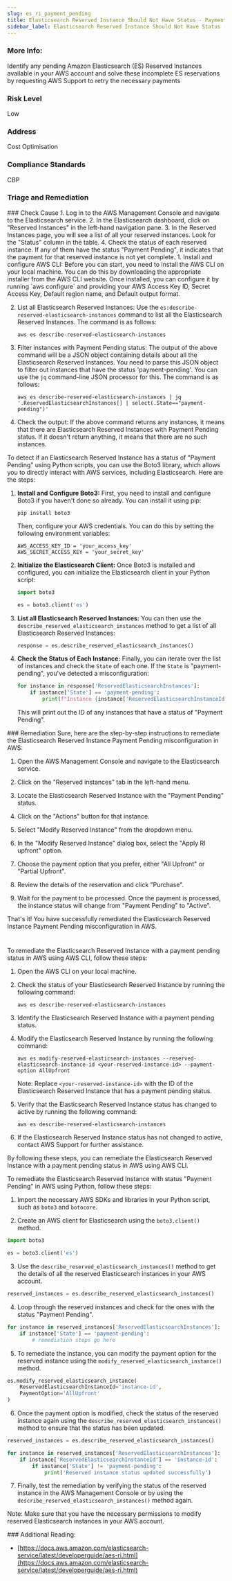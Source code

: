 ```yaml
---
slug: es_ri_payment_pending
title: Elasticsearch Reserved Instance Should Not Have Status - Payment Pending
sidebar_label: Elasticsearch Reserved Instance Should Not Have Status - Payment Pending
---
```


### More Info:

Identify any pending Amazon Elasticsearch (ES) Reserved Instances available in your AWS account and solve these incomplete ES reservations by requesting AWS Support to retry the necessary payments

### Risk Level

Low

### Address

Cost Optimisation

### Compliance Standards

CBP


### Triage and Remediation
<Tabs>

<Tab title='Cause'>
### Check Cause
<AccordionGroup>
<Accordion title='Using Console' defaultOpen='true'>
1. Log in to the AWS Management Console and navigate to the Elasticsearch service.
2. In the Elasticsearch dashboard, click on "Reserved Instances" in the left-hand navigation pane.
3. In the Reserved Instances page, you will see a list of all your reserved instances. Look for the "Status" column in the table.
4. Check the status of each reserved instance. If any of them have the status "Payment Pending", it indicates that the payment for that reserved instance is not yet complete.
</Accordion>

<Accordion title='Using CLI'>
1. Install and configure AWS CLI: Before you can start, you need to install the AWS CLI on your local machine. You can do this by downloading the appropriate installer from the AWS CLI website. Once installed, you can configure it by running `aws configure` and providing your AWS Access Key ID, Secret Access Key, Default region name, and Default output format.

2. List all Elasticsearch Reserved Instances: Use the `es:describe-reserved-elasticsearch-instances` command to list all the Elasticsearch Reserved Instances. The command is as follows:

   ```
   aws es describe-reserved-elasticsearch-instances
   ```

3. Filter instances with Payment Pending status: The output of the above command will be a JSON object containing details about all the Elasticsearch Reserved Instances. You need to parse this JSON object to filter out instances that have the status 'payment-pending'. You can use the `jq` command-line JSON processor for this. The command is as follows:

   ```
   aws es describe-reserved-elasticsearch-instances | jq '.ReservedElasticsearchInstances[] | select(.State=="payment-pending")'
   ```

4. Check the output: If the above command returns any instances, it means that there are Elasticsearch Reserved Instances with Payment Pending status. If it doesn't return anything, it means that there are no such instances.
</Accordion>

<Accordion title='Using Python'>
To detect if an Elasticsearch Reserved Instance has a status of "Payment Pending" using Python scripts, you can use the Boto3 library, which allows you to directly interact with AWS services, including Elasticsearch. Here are the steps:

1. **Install and Configure Boto3:**
   First, you need to install and configure Boto3 if you haven't done so already. You can install it using pip:
   ```
   pip install boto3
   ```
   Then, configure your AWS credentials. You can do this by setting the following environment variables:
   ```
   AWS_ACCESS_KEY_ID = 'your_access_key'
   AWS_SECRET_ACCESS_KEY = 'your_secret_key'
   ```

2. **Initialize the Elasticsearch Client:**
   Once Boto3 is installed and configured, you can initialize the Elasticsearch client in your Python script:
   ```python
   import boto3

   es = boto3.client('es')
   ```

3. **List all Elasticsearch Reserved Instances:**
   You can then use the `describe_reserved_elasticsearch_instances` method to get a list of all Elasticsearch Reserved Instances:
   ```python
   response = es.describe_reserved_elasticsearch_instances()
   ```

4. **Check the Status of Each Instance:**
   Finally, you can iterate over the list of instances and check the `State` of each one. If the `State` is "payment-pending", you've detected a misconfiguration:
   ```python
   for instance in response['ReservedElasticsearchInstances']:
       if instance['State'] == 'payment-pending':
           print(f"Instance {instance['ReservedElasticsearchInstanceId']} has a status of Payment Pending.")
   ```
   This will print out the ID of any instances that have a status of "Payment Pending".
</Accordion>

</AccordionGroup>
</Tab>

<Tab title='Remediation'>
### Remediation

<AccordionGroup>
<Accordion title='Using Console' defaultOpen='true'>
Sure, here are the step-by-step instructions to remediate the Elasticsearch Reserved Instance Payment Pending misconfiguration in AWS:

1. Open the AWS Management Console and navigate to the Elasticsearch service.

2. Click on the "Reserved instances" tab in the left-hand menu.

3. Locate the Elasticsearch Reserved Instance with the "Payment Pending" status.

4. Click on the "Actions" button for that instance.

5. Select "Modify Reserved Instance" from the dropdown menu.

6. In the "Modify Reserved Instance" dialog box, select the "Apply RI upfront" option.

7. Choose the payment option that you prefer, either "All Upfront" or "Partial Upfront".

8. Review the details of the reservation and click "Purchase".

9. Wait for the payment to be processed. Once the payment is processed, the instance status will change from "Payment Pending" to "Active".

That's it! You have successfully remediated the Elasticsearch Reserved Instance Payment Pending misconfiguration in AWS.

#
</Accordion>

<Accordion title='Using CLI'>
To remediate the Elasticsearch Reserved Instance with a payment pending status in AWS using AWS CLI, follow these steps:

1. Open the AWS CLI on your local machine.

2. Check the status of your Elasticsearch Reserved Instance by running the following command:

   ```
   aws es describe-reserved-elasticsearch-instances
   ```

3. Identify the Elasticsearch Reserved Instance with a payment pending status.

4. Modify the Elasticsearch Reserved Instance by running the following command:

   ```
   aws es modify-reserved-elasticsearch-instances --reserved-elasticsearch-instance-id <your-reserved-instance-id> --payment-option AllUpfront
   ```

   Note: Replace `<your-reserved-instance-id>` with the ID of the Elasticsearch Reserved Instance that has a payment pending status.

5. Verify that the Elasticsearch Reserved Instance status has changed to active by running the following command:

   ```
   aws es describe-reserved-elasticsearch-instances
   ```

6. If the Elasticsearch Reserved Instance status has not changed to active, contact AWS Support for further assistance.

By following these steps, you can remediate the Elasticsearch Reserved Instance with a payment pending status in AWS using AWS CLI.
</Accordion>

<Accordion title='Using Python'>
To remediate the Elasticsearch Reserved Instance with status "Payment Pending" in AWS using Python, follow these steps:

1. Import the necessary AWS SDKs and libraries in your Python script, such as `boto3` and `botocore`.

2. Create an AWS client for Elasticsearch using the `boto3.client()` method.

```python
import boto3

es = boto3.client('es')
```

3. Use the `describe_reserved_elasticsearch_instances()` method to get the details of all the reserved Elasticsearch instances in your AWS account.

```python
reserved_instances = es.describe_reserved_elasticsearch_instances()
```

4. Loop through the reserved instances and check for the ones with the status "Payment Pending".

```python
for instance in reserved_instances['ReservedElasticsearchInstances']:
    if instance['State'] == 'payment-pending':
        # remediation steps go here
```

5. To remediate the instance, you can modify the payment option for the reserved instance using the `modify_reserved_elasticsearch_instance()` method.

```python
es.modify_reserved_elasticsearch_instance(
    ReservedElasticsearchInstanceId='instance-id',
    PaymentOption='AllUpfront'
)
```

6. Once the payment option is modified, check the status of the reserved instance again using the `describe_reserved_elasticsearch_instances()` method to ensure that the status has been updated.

```python
reserved_instances = es.describe_reserved_elasticsearch_instances()

for instance in reserved_instances['ReservedElasticsearchInstances']:
    if instance['ReservedElasticsearchInstanceId'] == 'instance-id':
        if instance['State'] != 'payment-pending':
            print('Reserved instance status updated successfully')
```

7. Finally, test the remediation by verifying the status of the reserved instance in the AWS Management Console or by using the `describe_reserved_elasticsearch_instances()` method again.

Note: Make sure that you have the necessary permissions to modify reserved Elasticsearch instances in your AWS account.
</Accordion>

</AccordionGroup>
</Tab>
</Tabs>
### Additional Reading:

- [https://docs.aws.amazon.com/elasticsearch-service/latest/developerguide/aes-ri.html](https://docs.aws.amazon.com/elasticsearch-service/latest/developerguide/aes-ri.html) 

